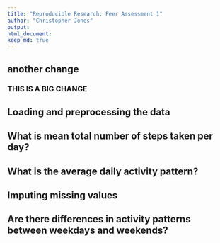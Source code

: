 ```yaml
---
title: "Reproducible Research: Peer Assessment 1"
author: "Christopher Jones"
output: 
html_document:
keep_md: true
---
```


## another change

### THIS IS A BIG CHANGE

## Loading and preprocessing the data



## What is mean total number of steps taken per day?



## What is the average daily activity pattern?



## Imputing missing values



## Are there differences in activity patterns between weekdays and weekends?
